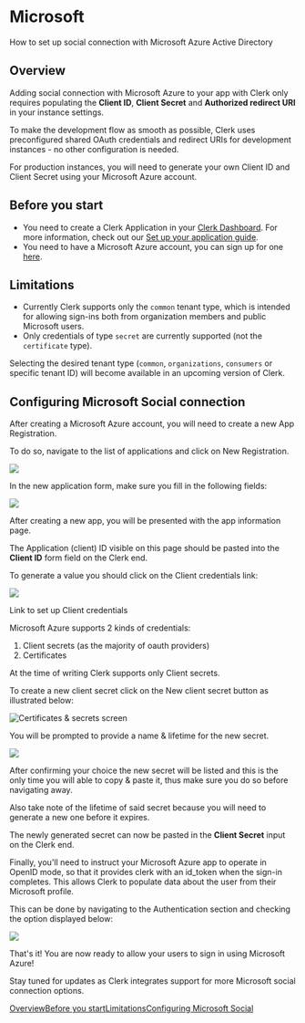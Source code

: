 # Microsoft

How to set up social connection with Microsoft Azure Active Directory

## Overview

Adding social connection with Microsoft Azure to your app with Clerk only requires populating the **Client ID**, **Client Secret** and **Authorized redirect URI** in your instance settings.

To make the development flow as smooth as possible, Clerk uses  preconfigured shared OAuth credentials and redirect URIs for development instances - no other configuration is needed.

For production instances, you will need to generate your own Client ID and Client Secret using your Microsoft Azure account.

## Before you start

- You need to create a Clerk Application in your [Clerk Dashboard](https://dashboard.clerk.dev/). For more information, check out our [Set up your application guide](https://clerk.com/docs/authentication/set-up-your-application).
- You need to have a Microsoft Azure account, you can sign up for one [here](https://azure.microsoft.com/en-us/free/).

## Limitations

- Currently Clerk supports only the `common` tenant type, which is intended for allowing sign-ins both from organization members and public Microsoft users.
- Only credentials of type `secret` are currently supported (not the `certificate` type).

Selecting the desired tenant type (`common`, `organizations`, `consumers` or specific tenant ID) will become available in an upcoming version of Clerk.

## Configuring Microsoft Social connection

After creating a Microsoft Azure account, you will need to create a new App Registration.

To do so, navigate to the list of applications and click on New Registration.

![](./microsoft/68c5008e10816bba8c174236dd789ca9a4fdb53d-2270x818.png)

In the new application form, make sure you fill in the following fields:

![](./microsoft/1a5dc8db362fc73ca1791d13fc6fb2b74f9f2b81-3360x1782.png)

After creating a new app, you will be presented with the app information page.

The Application (client) ID visible on this page should be pasted into the **Client ID** form field on the Clerk end.

To generate a value you should click on the Client credentials link:

![](./microsoft/bf4870cd568b61e1109b098dde0ff64932e51bb9-1874x370.png)

Link to set up Client credentials

Microsoft Azure supports 2 kinds of credentials:

1. Client secrets (as the majority of oauth providers)
2. Certificates

At the time of writing Clerk supports only Client secrets.

To create a new client secret click on the New client secret button as illustrated below:

![Certificates & secrets screen](./microsoft/c38a13ba0630dd41a950b75a51f025a34cd9fbea-3360x1782.png)

You will be prompted to provide a name & lifetime for the new secret.

![](./microsoft/08f6445903a233c89ad96be25de3293def891cb6-1172x854.png)

After confirming your choice the new secret will be listed and this is the  only time you will able to copy & paste it, thus make sure you do so before navigating away.

Also take note of the lifetime of said secret because you will need to generate a new one before it expires.

The newly generated secret can now be pasted in the **Client Secret** input on the Clerk end.

Finally, you'll need to instruct your Microsoft Azure app to operate in OpenID  mode, so that it provides clerk with an id_token when the sign-in  completes. This allows Clerk to populate data about the user from their  Microsoft profile.

This can be done by navigating to the Authentication section and checking the option displayed below:

![](./microsoft/8952eb0906ea95baa72026a2fb08edc8bfcd2d4a-3360x1782.png)

That's it! You are now ready to allow your users to sign in using Microsoft Azure!

Stay tuned for updates as Clerk integrates support for more Microsoft social connection options.

[Overview](https://clerk.com/docs/authentication/social-connection-with-microsoft#overview)[Before you start](https://clerk.com/docs/authentication/social-connection-with-microsoft#before-you-start)[Limitations](https://clerk.com/docs/authentication/social-connection-with-microsoft#limitations)[Configuring Microsoft Social ](https://clerk.com/docs/authentication/social-connection-with-microsoft#configuring-microsoft-social-connection)
